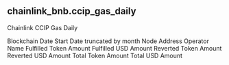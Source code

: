 ## chainlink_bnb.ccip_gas_daily 
Chainlink CCIP Gas Daily


<ParamField path="blockchain">
Blockchain
</ParamField>
<ParamField path="date_start">
Date Start
</ParamField>
<ParamField path="date_month">
Date truncated by month
</ParamField>
<ParamField path="node_address">
Node Address
</ParamField>
<ParamField path="operator_name">
Operator Name
</ParamField>
<ParamField path="fulfilled_token_amount">
Fulfilled Token Amount
</ParamField>
<ParamField path="fulfilled_usd_amount">
Fulfilled USD Amount
</ParamField>
<ParamField path="reverted_token_amount">
Reverted Token Amount
</ParamField>
<ParamField path="reverted_usd_amount">
Reverted USD Amount
</ParamField>
<ParamField path="total_token_amount">
Total Token Amount
</ParamField>
<ParamField path="total_usd_amount">
Total USD Amount
</ParamField>
